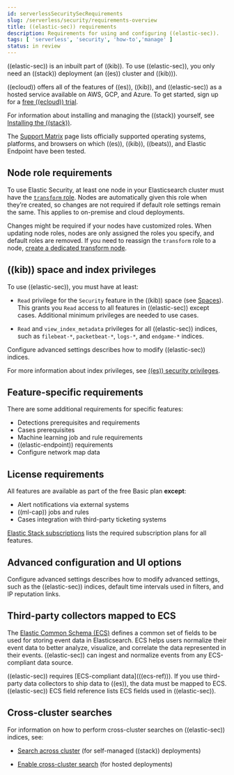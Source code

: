 ```yaml
---
id: serverlessSecuritySecRequirements
slug: /serverless/security/requirements-overview
title: ((elastic-sec)) requirements
description: Requirements for using and configuring ((elastic-sec)).
tags: [ 'serverless', 'security', 'how-to','manage' ]
status: in review
---
```



<InReview />

<div id="sec-requirements"></div>

((elastic-sec)) is an inbuilt part of ((kib)). To use ((elastic-sec)), you only need an ((stack))
deployment (an ((es)) cluster and ((kib))). 

((ecloud)) offers all of the features of ((es)), ((kib)), and ((elastic-sec)) as a hosted service 
available on AWS, GCP, and Azure. 
To get started, sign up for a [free ((ecloud)) trial](((ess-trial))).

For information about installing and managing the ((stack)) yourself, 
see [Installing the ((stack))](((stack-ref))/installing-elastic-stack.html).

The [Support Matrix](https://www.elastic.co/support/matrix) page lists officially
supported operating systems, platforms, and browsers on which ((es)), ((kib)), ((beats)), and
Elastic Endpoint have been tested.

<div id="node-role-requirements"></div>

## Node role requirements
To use Elastic Security, at least one node in your Elasticsearch cluster must have the [`transform` role](((ref))/transform-settings.html). Nodes are automatically given this role when they’re created, so changes are not required if default role settings remain the same. This applies to on-premise and cloud deployments.

Changes might be required if your nodes have customized roles. When updating node roles, nodes are only assigned the roles you specify, and default roles are removed. If you need to reassign the `transform` role to a node, [create a dedicated transform node](((ref))/modules-node.html#transform-node).

## ((kib)) space and index privileges

To use ((elastic-sec)), you must have at least:

* `Read` privilege for the `Security` feature in the ((kib)) space (see
    [Spaces](((kibana-ref))/xpack-spaces.html)). This grants you `Read` access to all features in ((elastic-sec)) except cases. Additional <DocLink id="serverlessSecurityCasePermissions">minimum privileges</DocLink> are needed to use cases.

* `Read` and `view_index_metadata` privileges for all ((elastic-sec)) indices, such as
    `filebeat-*`, `packetbeat-*`, `logs-*`, and `endgame-*` indices.

<DocCallOut title="Note">
<DocLink id="serverlessSecurityAdvancedSettings">Configure advanced settings</DocLink> describes how to modify ((elastic-sec)) indices.
</DocCallOut>

For more information about index privileges, see
[((es)) security privileges](((ref))/security-privileges.html).

## Feature-specific requirements

There are some additional requirements for specific features:

* <DocLink id="serverlessSecurityDetectionsPermissionsSection">Detections prerequisites and requirements</DocLink>
* <DocLink id="serverlessSecurityCasePermissions">Cases prerequisites</DocLink>
* <DocLink id="serverlessSecurityMlRequirements">Machine learning job and rule requirements</DocLink>
* <DocLink id="serverlessSecurityElasticEndpointDeployReqs">((elastic-endpoint)) requirements</DocLink>
* <DocLink id="serverlessSecurityConfMapUi">Configure network map data</DocLink>

## License requirements

All features are available as part of the free Basic plan **except**:

* <DocLink id="serverlessSecurityRulesUiCreate" section="set-up-alert-notifications-optional">Alert notifications via external systems</DocLink>
* <DocLink id="serverlessSecurityMachineLearning">((ml-cap)) jobs and rules</DocLink>
* <DocLink id="serverlessSecurityCasesUiIntegrations">Cases integration with third-party ticketing
    systems</DocLink>

[Elastic Stack subscriptions](https://www.elastic.co/subscriptions) lists the
required subscription plans for all features.

## Advanced configuration and UI options

<DocLink id="serverlessSecurityAdvancedSettings">Configure advanced settings</DocLink> describes how to modify advanced settings, such as the
((elastic-sec)) indices, default time intervals used in filters, and IP reputation
links.

## Third-party collectors mapped to ECS

The [Elastic Common Schema (ECS)](((ecs-ref))) defines a common set of fields to be used for storing event data in Elasticsearch. ECS helps users normalize their event data
to better analyze, visualize, and correlate the data represented in their
events. ((elastic-sec)) can ingest and normalize events from any ECS-compliant data source.

<DocCallOut title="Important" color="warning">
((elastic-sec)) requires [ECS-compliant data](((ecs-ref))). If you use third-party data collectors to ship data to ((es)), the data must be mapped to ECS. <DocLink id="serverlessSecuritySiemFieldReference">((elastic-sec)) ECS field reference</DocLink> lists ECS fields used in ((elastic-sec)).
</DocCallOut>

## Cross-cluster searches

For information on how to perform cross-cluster searches on ((elastic-sec))
indices, see:

* [Search across cluster](((ref))/modules-cross-cluster-search.html)
    (for self-managed ((stack)) deployments)

* [Enable cross-cluster search](((cloud))/ec-enable-ccs.html) (for hosted deployments)

